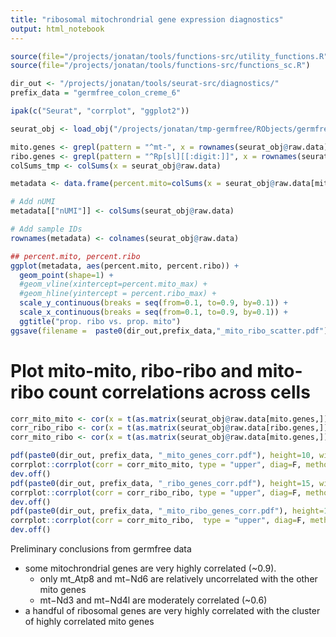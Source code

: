 ```yaml
---
title: "ribosomal mitochrondrial gene expression diagnostics"
output: html_notebook
---
```


```r
source(file="/projects/jonatan/tools/functions-src/utility_functions.R")
source(file="/projects/jonatan/tools/functions-src/functions_sc.R")
```

```r
dir_out <- "/projects/jonatan/tools/seurat-src/diagnostics/"
prefix_data = "germfree_colon_creme_6"
```

```r
ipak(c("Seurat", "corrplot", "ggplot2"))
```

```r
seurat_obj <- load_obj("/projects/jonatan/tmp-germfree/RObjects/germfree_seurat_6_creme_colon_seurat_obj.RDS.gz")
```

```r
mito.genes <- grepl(pattern = "^mt-", x = rownames(seurat_obj@raw.data), ignore.case=T)
ribo.genes <- grepl(pattern = "^Rp[sl][[:digit:]]", x = rownames(seurat_obj@raw.data), ignore.case=T)
colSums_tmp <- colSums(x = seurat_obj@raw.data)
```

```r
metadata <- data.frame(percent.mito=colSums(x = seurat_obj@raw.data[mito.genes,])/colSums_tmp, percent.ribo = colSums(x = seurat_obj@raw.data[ribo.genes,])/colSums_tmp, rownames=colnames(seurat_obj@raw.data))

# Add nUMI
metadata[["nUMI"]] <- colSums(seurat_obj@raw.data)

# Add sample IDs
rownames(metadata) <- colnames(seurat_obj@raw.data)

## percent.mito, percent.ribo
ggplot(metadata, aes(percent.mito, percent.ribo)) + 
  geom_point(shape=1) + 
  #geom_vline(xintercept=percent.mito_max) +
  #geom_hline(yintercept = percent.ribo_max) + 
  scale_y_continuous(breaks = seq(from=0.1, to=0.9, by=0.1)) +
  scale_x_continuous(breaks = seq(from=0.1, to=0.9, by=0.1)) + 
  ggtitle("prop. ribo vs. prop. mito")
ggsave(filename =  paste0(dir_out,prefix_data,"_mito_ribo_scatter.pdf"), w=12, h=8)

```

# Plot mito-mito, ribo-ribo and mito-ribo count correlations across cells  
```r
corr_mito_mito <- cor(x = t(as.matrix(seurat_obj@raw.data[mito.genes,])), use = "everything")
corr_ribo_ribo <- cor(x = t(as.matrix(seurat_obj@raw.data[ribo.genes,])), use = "everything")
corr_mito_ribo <- cor(x = t(as.matrix(seurat_obj@raw.data[mito.genes,])), y = t(as.matrix(seurat_obj@raw.data[ribo.genes,])), use = "everything")
```

```r
pdf(paste0(dir_out, prefix_data, "_mito_genes_corr.pdf"), height=10, width=10)
corrplot::corrplot(corr = corr_mito_mito, type = "upper", diag=F, method="color",title="mito genes correlation", order=c("original"), tl.cex=0.8)
dev.off()
pdf(paste0(dir_out, prefix_data, "_ribo_genes_corr.pdf"), height=15, width=15)
corrplot::corrplot(corr = corr_ribo_ribo, type = "upper", diag=F, method="color",title="ribo genes correlation", order=c("original"), tl.cex=0.8)
dev.off()
pdf(paste0(dir_out, prefix_data, "_mito_ribo_genes_corr.pdf"), height=10, width=15)
corrplot::corrplot(corr = corr_mito_ribo,  type = "upper", diag=F, method="color",title="mito-ribo genes correlation", order=c("original"), tl.cex=0.8)
dev.off()
```

Preliminary conclusions from germfree data 

* some mitochrondrial genes are very highly correlated (~0.9).
  * only mt_Atp8 and mt−Nd6 are relatively uncorrelated with the other mito genes
  * mt−Nd3 and mt−Nd4l are moderately correlated (~0.6)
* a handful of ribosomal genes are very highly correlated with the cluster of highly correlated mito genes

